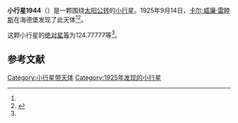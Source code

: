 {{Infobox planet
| bgcolour = #FFFFC0
| name = 1944 Gunter
| symbol = 
| image = 
| caption = 
| discovery = yes
| discovery_ref = 
| discoverer = [[卡尔·威廉·雷睦斯|卡尔·威廉·雷睦斯]]
| discovery_site = [[海德堡|海德堡]] 
| discovered = 1925年9月14日
| designations = yes
| mp_name = 
| named_after = 
| alt_names = 1925 RA/ 1972 TY3
| mp_category = [[主带小行星|主带小行星]]
| orbit_ref = <ref name="a">[http://ssd.jpl.nasa.gov/sbdb.cgi?sstr=1944 1944 Gunter] {{Wayback|url=http://ssd.jpl.nasa.gov/sbdb.cgi?sstr=1944 |date=20210724060412 }}，小行星數據庫瀏覽器（JPL Small-Body Database Browser）－[[美国国家航空航天局|美国国家航空航天局]]喷气推进实验室</ref>
| epoch = 2456400.5 (2013年4月18日更新)
| aphelion = {{convert|2.7692446|AU|km|3|abbr=on|lk=out}}
| perihelion = {{convert|1.7119502|AU|km|3|abbr=on}}
| semimajor = {{convert|2.2405974|AU|km|3|abbr=on}}
| eccentricity = 0.2359403
| period = 1225.022806 [[日|日]]<br />3.35[[儒略年|儒略年]]
| avg_speed = 
| inclination = 5.48859
| asc_node = 212.54632
| mean_anomaly = 
| arg_peri = 124.77777
| satellites = 
| physical_characteristics = yes
| dimensions = 
| mass = 
| density = 
| surface_grav = 
| escape_velocity = 
| sidereal_day = 
| axial_tilt = 
| pole_ecliptic_lat = 
| pole_ecliptic_lon = 
| albedo = 
| temperatures= 
| temp_name1 = 
| mean_temp_1 = 
| max_temp_1 = 
| temp_name2 = 
| max_temp_2 = 
| spectral_type = 
| abs_magnitude = 124.77777
}}

'''小行星1944'''（{{lang-en|1944 Gunter}}）是一颗围绕[[太阳|太阳]][[公转|公转]]的[[小行星|小行星]]。1925年9月14日，[[卡尔·威廉·雷睦斯|卡尔·威廉·雷睦斯]]在海德堡发现了此天体<ref name="a" /><ref>{{cite news|title=小行星列表|url=http://cfa-www.harvard.edu/iau/lists/NumberedMPs.txt|accessdate=2013-07-08|newspaper=哈佛大学|archive-date=2008-05-17|archive-url=https://web.archive.org/web/20080517010638/http://cfa-www.harvard.edu/iau/lists/NumberedMPs.txt|dead-url=no}}</ref>。

这颗小行星的[[绝对星等|绝对星等]]为124.77777等<ref name="a" />。

==参考文献==
{{reflist}}
{{Minor Planet Number|[[小行星1943|小行星1943]]|[[小行星1945|小行星1945]]}}

{{小天体}}

[[Category:小行星带天体|Category:小行星带天体]]
[[Category:1925年发现的小行星|Category:1925年发现的小行星]]

{{asteroid-stub}}